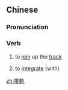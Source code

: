 ==Chinese==
{{zh-forms|s=接轨}}

===Pronunciation===
{{zh-pron
|m=jiēguǐ
|c=zip3 gwai2
|cat=v
}}

===Verb===
{{zh-verb}}

# {{lb|zh|railway}} to [[join]] up the [[track]]
# {{lb|zh|figurative}} to [[integrate]] (with)

[[zh:接軌]]
